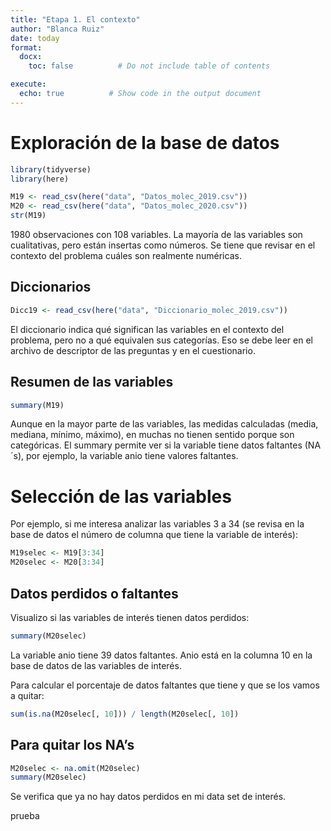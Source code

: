 ```yaml
---
title: "Etapa 1. El contexto"
author: "Blanca Ruiz"
date: today
format:
  docx:
    toc: false          # Do not include table of contents

execute:
  echo: true          # Show code in the output document
---
```


# Exploración de la base de datos

```r
library(tidyverse)
library(here)

M19 <- read_csv(here("data", "Datos_molec_2019.csv"))
M20 <- read_csv(here("data", "Datos_molec_2020.csv"))
str(M19)
```

1980 observaciones con 108 variables. La mayoría de las variables son cualitativas, pero están insertas como números. Se tiene que revisar en el contexto del problema cuáles son realmente numéricas.

## Diccionarios

```r
Dicc19 <- read_csv(here("data", "Diccionario_molec_2019.csv"))
```

El diccionario indica qué significan las variables en el contexto del problema, pero no a qué equivalen sus categorías. Eso se debe leer en el archivo de descriptor de las preguntas y en el cuestionario.

## Resumen de las variables

```r
summary(M19)
```

Aunque en la mayor parte de las variables, las medidas calculadas (media, mediana, mínimo, máximo), en muchas no tienen sentido porque son categóricas. El summary permite ver si la variable tiene datos faltantes (NA´s), por ejemplo, la variable anio tiene valores faltantes.

# Selección de las variables

Por ejemplo, si me interesa analizar las variables 3 a 34 (se revisa en la base de datos el número de columna que tiene la variable de interés):

```r
M19selec <- M19[3:34]
M20selec <- M20[3:34]
```

## Datos perdidos o faltantes

Visualizo si las variables de interés tienen datos perdidos:

```r
summary(M20selec)
```

La variable anio tiene 39 datos faltantes. Anio está en la columna 10 en la base de datos de las variables de interés.

Para calcular el porcentaje de datos faltantes que tiene y que se los vamos a quitar: 

```r
sum(is.na(M20selec[, 10])) / length(M20selec[, 10])
```

## Para quitar los NA's

```r
M20selec <- na.omit(M20selec)
summary(M20selec)
```

Se verifica que ya no hay datos perdidos en mi data set de interés.


prueba


